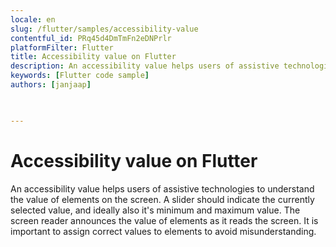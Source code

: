 ```yaml
---
locale: en
slug: /flutter/samples/accessibility-value
contentful_id: PRq45d4DmTmFn2eDNPrlr
platformFilter: Flutter
title: Accessibility value on Flutter
description: An accessibility value helps users of assistive technologies to understand the value of elements on the screen.
keywords: [Flutter code sample]
authors: [janjaap]


	
---
```


# Accessibility value on Flutter

An accessibility value helps users of assistive technologies to understand the value of elements on the screen. A slider should indicate the currently selected value, and ideally also it's minimum and maximum value. The screen reader announces the value of elements as it reads the screen. It is important to assign correct values to elements to avoid misunderstanding.

<CodeSample id="accessibility-value" locale="en" platform="flutter"/>